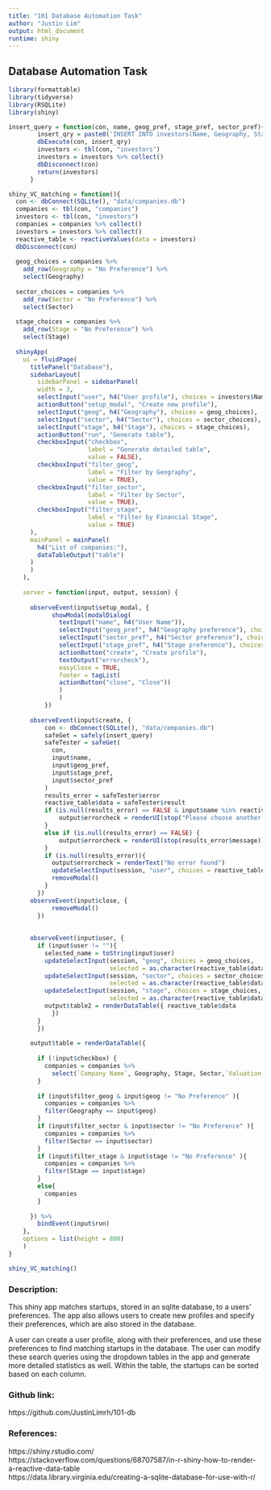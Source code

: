 ```yaml
---
title: "101 Database Automation Task"
author: "Justin Lim"
output: html_document
runtime: shiny
---
```


## Database Automation Task

```r
library(formattable)
library(tidyverse)
library(RSQLite)
library(shiny)
```

```r
insert_query = function(con, name, geog_pref, stage_pref, sector_pref){
        insert_qry = paste0('INSERT INTO investors(Name, Geography, Stage, Sector) VALUES ("'  ,  name,  '", "'  ,geog_pref, '", "'  ,stage_pref, '", "',  sector_pref, '");' )
        dbExecute(con, insert_qry)
        investors <- tbl(con, "investors")
        investors = investors %>% collect()
        dbDisconnect(con)
        return(investors)
      }

shiny_VC_matching = function(){
  con <- dbConnect(SQLite(), "data/companies.db")
  companies <- tbl(con, "companies")
  investors <- tbl(con, "investors")
  companies = companies %>% collect()
  investors = investors %>% collect()
  reactive_table <- reactiveValues(data = investors)
  dbDisconnect(con)
  
  geog_choices = companies %>% 
    add_row(Geography = "No Preference") %>% 
    select(Geography)
  
  sector_choices = companies %>% 
    add_row(Sector = "No Preference") %>% 
    select(Sector)
  
  stage_choices = companies %>% 
    add_row(Stage = "No Preference") %>% 
    select(Stage)
  
  shinyApp(
    ui = fluidPage(
      titlePanel("Database"),
      sidebarLayout(
        sidebarPanel = sidebarPanel(
        width = 3,
        selectInput("user", h4("User profile"), choices = investors$Name),
        actionButton("setup_modal", "Create new profile"),
        selectInput("geog", h4("Geography"), choices = geog_choices),
        selectInput("sector", h4("Sector"), choices = sector_choices),
        selectInput("stage", h4("Stage"), choices = stage_choices),
        actionButton("run", "Generate table"),
        checkboxInput("checkbox", 
                      label = "Generate detailed table", 
                      value = FALSE),
        checkboxInput("filter_geog", 
                      label = "Filter by Geography", 
                      value = TRUE),
        checkboxInput("filter_sector", 
                      label = "Filter by Sector", 
                      value = TRUE),
        checkboxInput("filter_stage", 
                      label = "Filter by Financial Stage", 
                      value = TRUE)
      ),
      mainPanel = mainPanel(
        h4("List of companies:"),
        dataTableOutput("table")
      )
      )
    ),
    
    server = function(input, output, session) {
      
      observeEvent(input$setup_modal, {
            showModal(modalDialog(
              textInput("name", h4("User Name")),
              selectInput("geog_pref", h4("Geography preference"), choices = (companies %>% add_row(Geography = "No Preference"))$Geography, selected = "No Preference"), 
              selectInput("sector_pref", h4("Sector preference"), choices = (companies %>% add_row(Sector = "No Preference"))$Sector, selected = "No Preference"),
              selectInput("stage_pref", h4("Stage preference"), choices = (companies %>% add_row(Stage = "No Preference"))$Stage, selected = "No Preference"),
              actionButton("create", "Create profile"),
              textOutput("errorcheck"),
              easyClose = TRUE,
              footer = tagList(
              actionButton("close", "Close"))
              )
              )
          })
      
      observeEvent(input$create, {
          con <- dbConnect(SQLite(), "data/companies.db")        
          safeGet = safely(insert_query)
          safeTester = safeGet(
            con,
            input$name,
            input$geog_pref,
            input$stage_pref,
            input$sector_pref
          ) 
          results_error = safeTester$error
          reactive_table$data = safeTester$result
          if (is.null(results_error) == FALSE & input$name %in% reactive_table$data$Name) {
              output$errorcheck = renderUI(stop("Please choose another name"))
          }
          else if (is.null(results_error) == FALSE) {
              output$errorcheck = renderUI(stop(results_error$message))
          }
          if (is.null(results_error)){
            output$errorcheck = renderText("No error found")
            updateSelectInput(session, "user", choices = reactive_table$data$Name)
            removeModal()
          }
        })
      observeEvent(input$close, {
            removeModal()
        })
      
      
      observeEvent(input$user, {
        if (input$user != ""){
          selected_name = toString(input$user)
          updateSelectInput(session, "geog", choices = geog_choices, 
                            selected = as.character(reactive_table$data %>% filter(Name==selected_name) %>% select(Geography)))
          updateSelectInput(session, "sector", choices = sector_choices,
                            selected = as.character(reactive_table$data %>% filter(Name == selected_name) %>% select(Sector)))
          updateSelectInput(session, "stage", choices = stage_choices, 
                            selected = as.character(reactive_table$data %>% filter(Name == selected_name) %>% select(Stage)))
          output$table2 = renderDataTable({ reactive_table$data
            })
        }
        })
      
      output$table = renderDataTable({
        
        if (!input$checkbox) {
          companies = companies %>% 
            select(`Company Name`, Geography, Stage, Sector,`Valuation ($B)`, `Total Raised`)
        }
        
        if (input$filter_geog & input$geog != "No Preference" ){
          companies = companies %>%
          filter(Geography == input$geog)
        }
        if (input$filter_sector & input$sector != "No Preference" ){
          companies = companies %>%
          filter(Sector == input$sector)
        }
        if (input$filter_stage & input$stage != "No Preference" ){
          companies = companies %>%
          filter(Stage == input$stage)
        }
        else{
          companies
        }
        
      }) %>% 
        bindEvent(input$run)
    },
    options = list(height = 800)
    )
}
```

```r
shiny_VC_matching()
```

### Description:

This shiny app matches startups, stored in an sqlite database, to a users' preferences. The app also allows users to create new profiles and specify their preferences, which are also stored in the database. 

A user can create a user profile, along with their preferences, and use these preferences to find matching startups in the database. The user can modify these search queries using the dropdown tables in the app and generate more detailed statistics as well. Within the table, the startups can be sorted based on each column. 

### Github link:
https://github.com/JustinLimrh/101-db

### References:
https://shiny.rstudio.com/  
https://stackoverflow.com/questions/68707587/in-r-shiny-how-to-render-a-reactive-data-table  
https://data.library.virginia.edu/creating-a-sqlite-database-for-use-with-r/  


